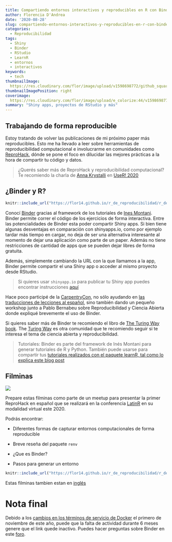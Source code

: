 ```yaml
---
title: Compartiendo entornos interactivos y reproducibles en R con Binder
author: Florencia D'Andrea
date: '2020-08-28'
slug: compartiendo-entornos-interactivos-y-reproducibles-en-r-con-binder.es-es
categories:
  - Reproducibilidad
tags:
  - Shiny
  - Binder
  - RStudio
  - LearnR
  - entornos
  - interactivos
keywords:
  - tech
thumbnailImage: 
  https://res.cloudinary.com/flor/image/upload/v1598698772/github_squares_c9trzb.png
thumbnailImagePosition: right
coverimage:
  https://res.cloudinary.com/flor/image/upload/e_colorize:44/v1598698772/github_squares_c9trzb.png
summary: "Shiny apps, proyectos de RStudio y más"
---
```


## Trabajando de forma reproducible

Estoy tratando de volver las publicaciones de mi próximo paper más reproducibles. Esto me ha llevado a leer sobre herramientas de reproducibilidad computacional e involucrarme en comunidades como [ReproHack](https://twitter.com/ReproHack), dónde se pone el foco en dilucidar las mejores prácticas a la hora de compartir tu código y datos.

> ¿Querés saber más de ReproHack y reproducibilidad computacional? Te recomiendo la charla de [Anna Krystalli](https://twitter.com/annakrystalli) en [UseR! 2020](https://www.youtube.com/watch?v=KHMW8fV2NXo)

## ¿Binder y R?


```r
knitr::include_url("https://flor14.github.io/r_de_reproducibilidad/r_de_reproducibilidad.html#17")

```

Conocí [Binder](https://mybinder.readthedocs.io/en/latest/faq.html) gracias al framework de los tutoriales de [Ines Montani](https://github.com/ines/course-starter-r). Binder permite correr el código de los ejercicios de forma interactiva. Entre las potencialidades de Binder esta poder compartir Shiny apps. Si bien tiene algunas desventajas en comparación con shinyapps.io, como por ejemplo tardar más tiempo en cargar, no deja de ser una alternativa interesante al momento de dejar una aplicación como parte de un paper. Además no tiene restricciones de cantidad de apps que se pueden dejar libres de forma gratuita.

Además, simplemente cambiando la URL con la que llamamos a la app, Binder permite compartir el una Shiny app o acceder al mismo proyecto desde RStudio.

> Si quieres usar `shinyapp.io` para publicar tu Shiny app puedes encontrar instrucciones [aquí](https://shiny.rstudio.com/articles/shinyapps.html#:~:text=Shinyapps.io%20is%20a%20platform,such%20as%20the%20RStudio%20IDE)

Hace poco participé de la [CarpentryCon](https://carpentrycon.org/), no sólo ayudando en [las traducciones de lecciones al español](https://carpentries.org/blog/2020/08/Hablamos/), sino también dando un pequeño workshop junto a Pablo Bernabeu sobre Reproducibilidad y Ciencia Abierta donde expliqué brevemente el uso de Binder.

Si quieres saber más de Binder te recomiendo el libro de [The Turing Way book](https://the-turing-way.netlify.app/welcome). The [Turing Way](https://twitter.com/turingway) es otra comunidad que te recomiendo seguir si te interesa el tema de ciencia abierta y reproducibilidad.

> Tutoriales: Binder es parte del framework de Inés Montani para generar tutoriales de R y Python. También puede usarse para compartir tus [tutoriales realizados con el paquete learnR, tal como lo explica este blog post](https://syoh.org/learnr-tutorial/) 


## Filminas

![](https://res.cloudinary.com/flor/image/upload/c_scale,w_460/v1599145015/charlaR_con_R_3_paoy3a.png)

Prepare estas filminas como parte de un meetup para presentar la primer ReproHack en español que se realizará en la conferencia [LatinR](https://latin-r.com/) en su modalidad virtual este 2020.

Podrás encontrar:

* Diferentes formas de capturar entornos computacionales de forma reproducible

* Breve reseña del paquete `renv`

* ¿Que es Binder?

* Pasos para generar un entorno

```r
knitr::include_url("https://flor14.github.io/r_de_reproducibilidad/r_de_reproducibilidad.html#22")

```

Estas filminas tambien estan en [inglés](https://flor14.github.io/reproducibility_slides_en/binder_reproducible_environments.html#1)


# Nota final

Debido a los [cambios en los términos de servicio de Docker](https://www.docker.com/blog/scaling-docker-to-serve-millions-more-developers-network-egress/) el primero de noviembre de este año, puede que la falta de actividad durante 6 meses genere que el link quede inactivo.
Puedes hacer preguntas sobre Binder en este [foro](discourse.jupyter.org).
